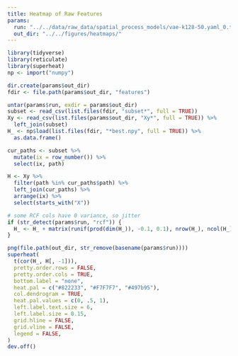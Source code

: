 ```yaml
---
title: Heatmap of Raw Features
params:
  run: "../../data/raw_data/spatial_process_models/vae-k128-50.yaml_0.tar.gz"
  out_dir: "../../figures/heatmaps/"
---
```


```r
library(tidyverse)
library(reticulate)
library(superheat)
np <- import("numpy")
```

```r
dir.create(params$out_dir)
fdir <- file.path(params$out_dir, "features")

untar(params$run, exdir = params$out_dir)
subset <- read_csv(list.files(fdir, "subset*", full = TRUE))
Xy <- read_csv(list.files(params$out_dir, "Xy*", full = TRUE)) %>%
  left_join(subset)
H_ <- np$load(list.files(fdir, "*best.npy", full = TRUE)) %>%
  as.data.frame()
```

```r
cur_paths <- subset %>%
  mutate(ix = row_number()) %>%
  select(ix, path)

H <- Xy %>%
  filter(path %in% cur_paths$path) %>%
  left_join(cur_paths) %>%
  arrange(ix) %>%
  select(starts_with("X"))

# some RCF cols have 0 variance, so jitter
if (str_detect(params$run, "rcf")) {
  H_ <- H_ + matrix(runif(prod(dim(H_)), -0.1, 0.1), nrow(H_), ncol(H_))
}

png(file.path(out_dir, str_remove(basename(params$run))))
superheat(
  t(cor(H_, H[, -1])),
  pretty.order.rows = FALSE,
  pretty.order.cols = TRUE,
  bottom.label = "none",
  heat.pal = c("#822233", "#F7F7F7", "#497b95"),
  col.dendrogram = TRUE,
  heat.pal.values = c(0, .5, 1),
  left.label.text.size = 6,
  left.label.size = 0.15,
  grid.hline = FALSE,
  grid.vline = FALSE,
  legend = FALSE,
)
dev.off()
```
